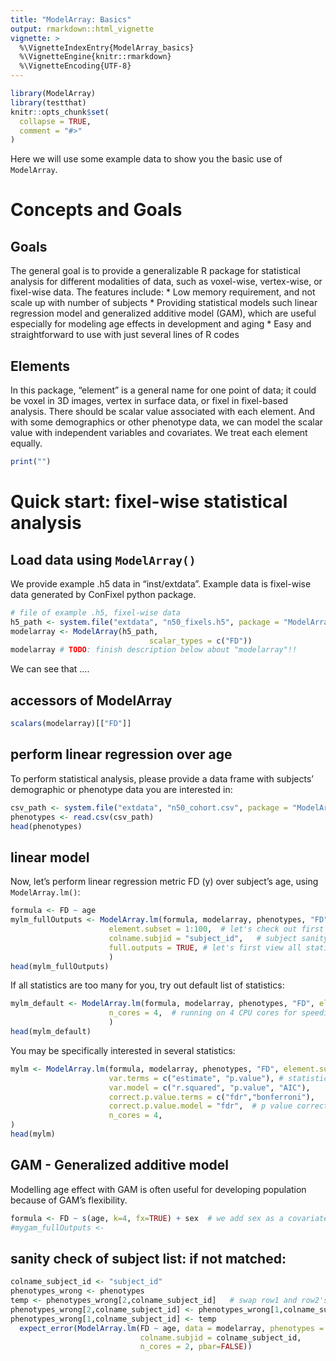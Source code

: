 ```yaml
---
title: "ModelArray: Basics"
output: rmarkdown::html_vignette
vignette: >
  %\VignetteIndexEntry{ModelArray_basics}
  %\VignetteEngine{knitr::rmarkdown}
  %\VignetteEncoding{UTF-8}
---
```


```r
library(ModelArray)
library(testthat)
knitr::opts_chunk$set(
  collapse = TRUE,
  comment = "#>"
)
```
Here we will use some example data to show you the basic use of `ModelArray`.

# Concepts and Goals
## Goals
The general goal is to provide a generalizable R package for statistical analysis for different modalities of data, such as voxel-wise, vertex-wise, or fixel-wise data. The features include:
* Low memory requirement, and not scale up with number of subjects
* Providing statistical models such linear regression model and generalized additive model (GAM), which are useful especially for modeling age effects in development and aging
* Easy and straightforward to use with just several lines of R codes


## Elements
In this package, "element" is a general name for one point of data; it could be voxel in 3D images, vertex in surface data, or fixel in fixel-based analysis. There should be scalar value associated with each element. And with some demographics or other phenotype data, we can model the scalar value with independent variables and covariates. We treat each element equally.
```r
print("")
```

# Quick start: fixel-wise statistical analysis
## Load data using `ModelArray()`
We provide example .h5 data in "inst/extdata". Example data is fixel-wise data generated by ConFixel python package. 
```r
# file of example .h5, fixel-wise data
h5_path <- system.file("extdata", "n50_fixels.h5", package = "ModelArray")
modelarray <- ModelArray(h5_path, 
                               scalar_types = c("FD"))
modelarray # TODO: finish description below about "modelarray"!!
```
We can see that ....

## accessors of ModelArray
```r
scalars(modelarray)[["FD"]]

```

## perform linear regression over age
To perform statistical analysis, please provide a data frame with subjects' demographic or phenotype data you are interested in:
```r
csv_path <- system.file("extdata", "n50_cohort.csv", package = "ModelArray")
phenotypes <- read.csv(csv_path)
head(phenotypes)
```
## linear model
Now, let's perform linear regression metric FD (y) over subject's age, using `ModelArray.lm()`:
```r
formula <- FD ~ age
mylm_fullOutputs <- ModelArray.lm(formula, modelarray, phenotypes, "FD",  # dependent variable
                      element.subset = 1:100,  # let's check out first 100 fixels
                      colname.subjid = "subject_id",   # subject sanity check will be performed: subject id in phenotypes data frame vs that in .h5 scalar data
                      full.outputs = TRUE, # let's first view all statistics
                      )
head(mylm_fullOutputs)
```
If all statistics are too many for you, try out default list of statistics:
```r
mylm_default <- ModelArray.lm(formula, modelarray, phenotypes, "FD", element.subset = 1:100,  colname.subjid = "subject_id", 
                      n_cores = 4,  # running on 4 CPU cores for speeding up
                      )
head(mylm_default)
```

You may be specifically interested in several statistics:
```r
mylm <- ModelArray.lm(formula, modelarray, phenotypes, "FD", element.subset = 1:100,  colname.subjid = "subject_id", 
                      var.terms = c("estimate", "p.value"), # statistics for terms such as intercept, age
                      var.model = c("r.squared", "p.value", "AIC"),    # statistics for the model
                      correct.p.value.terms = c("fdr","bonferroni"),   # p value corrections for terms
                      correct.p.value.model = "fdr",  # p value corrections for model
                      n_cores = 4,
)
head(mylm)
```


## GAM - Generalized additive model
Modelling age effect with GAM is often useful for developing population because of GAM's flexibility.
```r
formula <- FD ~ s(age, k=4, fx=TRUE) + sex  # we add sex as a covariate
#mygam_fullOutputs <-

```



## sanity check of subject list: if not matched:
```r
colname_subject_id <- "subject_id"
phenotypes_wrong <- phenotypes
temp <- phenotypes_wrong[2,colname_subject_id]   # swap row1 and row2's subject id
phenotypes_wrong[2,colname_subject_id] <- phenotypes_wrong[1,colname_subject_id]
phenotypes_wrong[1,colname_subject_id] <- temp
  expect_error(ModelArray.lm(FD ~ age, data = modelarray, phenotypes = phenotypes_wrong, scalar = "FD", element.subset = 1:100, 
                             colname.subjid = colname_subject_id,
                             n_cores = 2, pbar=FALSE))
```